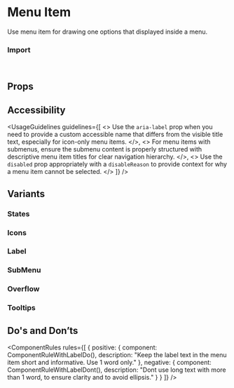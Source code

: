 
<Meta of={MenuItemStories} />

# Menu Item

Use menu item for drawing one options that displayed inside a menu.

<Canvas of={MenuItemStories.Overview} />

### Import

```js
import { MenuItem } from "@vibe/core";
```

## Props

<PropsTable />

## Accessibility

<UsageGuidelines
  guidelines={[
    <>
      Use the <code>aria-label</code> prop when you need to provide a custom accessible name that differs from the
      visible title text, especially for icon-only menu items.
    </>,
    <>
      For menu items with submenus, ensure the submenu content is properly structured with descriptive menu item titles
      for clear navigation hierarchy.
    </>,
    <>
      Use the <code>disabled</code> prop appropriately with a <code>disableReason</code> to provide context for why a
      menu item cannot be selected.
    </>
  ]}
/>

## Variants

### States

<Canvas of={MenuItemStories.States} />

### Icons

<Canvas of={MenuItemStories.Icons} />

### Label

<Canvas of={MenuItemStories.Label} />

### SubMenu

<Canvas of={MenuItemStories.SubMenu} />

### Overflow

<Canvas of={MenuItemStories.Overflow} />

### Tooltips

<Canvas of={MenuItemStories.TooltipStory} />

## Do's and Don’ts

<ComponentRules
  rules={[
    {
      positive: {
        component: ComponentRuleWithLabelDo(),
        description: "Keep the label text in the menu item short and informative. Use 1 word only."
      },
      negative: {
        component: ComponentRuleWithLabelDont(),
        description: "Dont use long text with more than 1 word, to ensure clarity and to avoid ellipsis."
      }
    }
  ]}
/>

